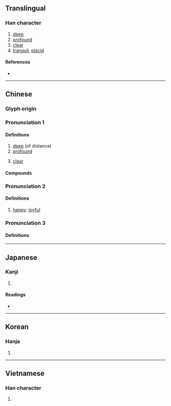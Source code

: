 {{character info/new}}
==Translingual==

===Han character===
{{Han char|rn=85|rad=水|as=09|sn=12|four=34111|canj=ETMV|ids=⿰氵甚}}

# [[deep]]
# [[profound]]
# [[clear]]
# [[tranquil]], [[placid]]

====References====
* {{Han ref|kx=0637.160|dkj=17846|dj=1044.120|hdz=31667.060|uh=6E5B|ud=28251|bh=B4EF|bd=46319}}

----

==Chinese==
{{zh-forms}}

===Glyph origin===
{{Han etyl}}

===Pronunciation 1===
{{zh-pron
|m=zhàn
|c=zaam3
|h=pfs=
|md=
|mn=chim/sîm/tam/tām
|mn-t=zam6/kam1/dam1
|mn-t_note=kam1 - used in [[湛江]]
|w=
|mc=3
|oc=2
|cat=a
}}

====Definitions====
{{zh-hanzi}}

# [[deep]] (of distance)
# [[profound]]
#: {{zh-x|精湛|[[consummate]]}}
# [[clear]] 
#: {{zh-x|湛明|[[clear]] and [[bright]]}}

====Compounds====
{{zh-der|湛恩|湛然|湛新|湛露|湛藍|湛盧|湛湛|湛明|湛憂|清湛|深湛|湛寂|精湛|青湛湛}}

===Pronunciation 2===
{{zh-pron
|m=zhàn,dān,2nb=Taiwan
|c=daam1
|h=pfs=
|md=
|mn=
|mn-t=
|mn-t_note=
|w=
|mc=2
|oc=1
|cat=a
}}

====Definitions====
{{zh-hanzi}}

#[[happy]]; [[joyful]]

===Pronunciation 3===
{{zh-pron
|m=chén
|c=cam4
|h=pfs=
|md=
|mn=
|mn-t=
|mn-t_note=
|w=
|mc=1
|oc=3
|cat=a
}}

====Definitions====
{{zh-hanzi}}

----

==Japanese==

===Kanji===
{{ja-kanji|grade=|rs=水09}}

# {{defn|lang=ja|sort=水09}}

====Readings====
* {{ja-readings
|goon=じん<ぢむ, でん<でむ, とん<とむ
|kanon=たん<たむ, ちん<ちむ
|kun=しず-む, たた-える
}}

----

==Korean==

===Hanja===
{{ko-hanja|hangeul=[[담]], [[침]]|eumhun=|rv=dam, chim|mr=tam, ch'im|y=tam, chim}}

# {{defn|lang=ko|sort=水09}}

----

==Vietnamese==

===Han character===
{{vi-hantu|[[đậm]], [[giặm]], [[sậm]], [[sặm]], [[thấm]], [[trạm]], [[xạm]], [[xẩm]]|rs=水09}}

# {{defn|lang=vi|sort=水09}}
